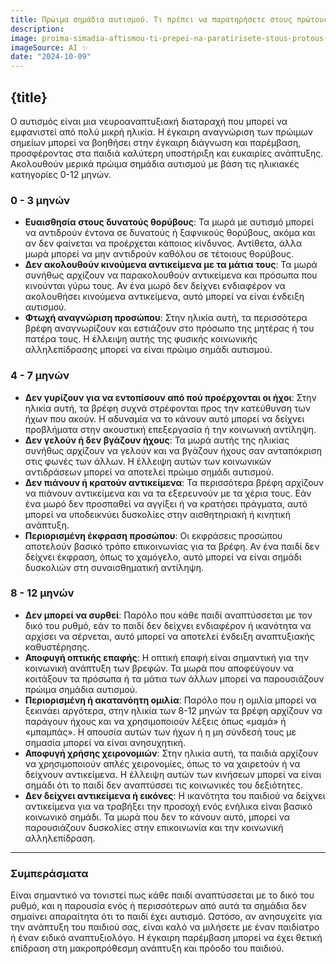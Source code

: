 ```yaml
---
title: Πρώιμα σημάδια αυτισμού. Tι πρέπει να παρατηρήσετε στους πρώτους 12 μήνες
description:
image: proima-simadia-aftismou-ti-prepei-na-paratirisete-stous-protous-12-mines.jpeg
imageSource: AI ✨
date: "2024-10-09"
---
```


## {title}

Ο αυτισμός είναι μια νευροαναπτυξιακή διαταραχή που μπορεί να εμφανιστεί από πολύ μικρή ηλικία. Η έγκαιρη αναγνώριση των πρώιμων σημείων μπορεί να βοηθήσει στην έγκαιρη διάγνωση και παρέμβαση, προσφέροντας στα παιδιά καλύτερη υποστήριξη και ευκαιρίες ανάπτυξης. Ακολουθούν μερικά πρώιμα σημάδια αυτισμού με βάση τις ηλικιακές κατηγορίες 0-12 μηνών.

### 0 - 3 μηνών

- **Ευαισθησία στους δυνατούς θορύβους**: Τα μωρά με αυτισμό μπορεί να αντιδρούν έντονα σε δυνατούς ή ξαφνικούς θορύβους, ακόμα και αν δεν φαίνεται να προέρχεται κάποιος κίνδυνος. Αντίθετα, άλλα μωρά μπορεί να μην αντιδρούν καθόλου σε τέτοιους θορύβους.
- **Δεν ακολουθούν κινούμενα αντικείμενα με τα μάτια τους**: Τα μωρά συνήθως αρχίζουν να παρακολουθούν αντικείμενα και πρόσωπα που κινούνται γύρω τους. Αν ένα μωρό δεν δείχνει ενδιαφέρον να ακολουθήσει κινούμενα αντικείμενα, αυτό μπορεί να είναι ένδειξη αυτισμού.
- **Φτωχή αναγνώριση προσώπου**: Στην ηλικία αυτή, τα περισσότερα βρέφη αναγνωρίζουν και εστιάζουν στο πρόσωπο της μητέρας ή του πατέρα τους. Η έλλειψη αυτής της φυσικής κοινωνικής αλληλεπίδρασης μπορεί να είναι πρώιμο σημάδι αυτισμού.

### 4 - 7 μηνών

- **Δεν γυρίζουν για να εντοπίσουν από πού προέρχονται οι ήχοι**: Στην ηλικία αυτή, τα βρέφη συχνά στρέφονται προς την κατεύθυνση των ήχων που ακούν. Η αδυναμία να το κάνουν αυτό μπορεί να δείχνει προβλήματα στην ακουστική επεξεργασία ή την κοινωνική αντίληψη.
- **Δεν γελούν ή δεν βγάζουν ήχους**: Τα μωρά αυτής της ηλικίας συνήθως αρχίζουν να γελούν και να βγάζουν ήχους σαν ανταπόκριση στις φωνές των άλλων. Η έλλειψη αυτών των κοινωνικών αντιδράσεων μπορεί να αποτελεί πρώιμο σημάδι αυτισμού.
- **Δεν πιάνουν ή κρατούν αντικείμενα**: Τα περισσότερα βρέφη αρχίζουν να πιάνουν αντικείμενα και να τα εξερευνούν με τα χέρια τους. Εάν ένα μωρό δεν προσπαθεί να αγγίξει ή να κρατήσει πράγματα, αυτό μπορεί να υποδεικνύει δυσκολίες στην αισθητηριακή ή κινητική ανάπτυξη.
- **Περιορισμένη έκφραση προσώπου**: Οι εκφράσεις προσώπου αποτελούν βασικό τρόπο επικοινωνίας για τα βρέφη. Αν ένα παιδί δεν δείχνει έκφραση, όπως το χαμόγελο, αυτό μπορεί να είναι σημάδι δυσκολιών στη συναισθηματική αντίληψη.

### 8 - 12 μηνών

- **Δεν μπορεί να συρθεί**: Παρόλο που κάθε παιδί αναπτύσσεται με τον δικό του ρυθμό, εάν το παιδί δεν δείχνει ενδιαφέρον ή ικανότητα να αρχίσει να σέρνεται, αυτό μπορεί να αποτελεί ένδειξη αναπτυξιακής καθυστέρησης.
- **Αποφυγή οπτικής επαφής**: Η οπτική επαφή είναι σημαντική για την κοινωνική ανάπτυξη των βρεφών. Τα μωρά που αποφεύγουν να κοιτάξουν τα πρόσωπα ή τα μάτια των άλλων μπορεί να παρουσιάζουν πρώιμα σημάδια αυτισμού.
- **Περιορισμένη ή ακατανόητη ομιλία**: Παρόλο που η ομιλία μπορεί να ξεκινάει αργότερα, στην ηλικία των 8-12 μηνών τα βρέφη αρχίζουν να παράγουν ήχους και να χρησιμοποιούν λέξεις όπως «μαμά» ή «μπαμπάς». Η απουσία αυτών των ήχων ή η μη σύνδεσή τους με σημασία μπορεί να είναι ανησυχητική.
- **Αποφυγή χρήσης χειρονομιών**: Στην ηλικία αυτή, τα παιδιά αρχίζουν να χρησιμοποιούν απλές χειρονομίες, όπως το να χαιρετούν ή να δείχνουν αντικείμενα. Η έλλειψη αυτών των κινήσεων μπορεί να είναι σημάδι ότι το παιδί δεν αναπτύσσει τις κοινωνικές του δεξιότητες.
- **Δεν δείχνει αντικείμενα ή εικόνες**: Η ικανότητα του παιδιού να δείχνει αντικείμενα για να τραβήξει την προσοχή ενός ενήλικα είναι βασικό κοινωνικό σημάδι. Τα μωρά που δεν το κάνουν αυτό, μπορεί να παρουσιάζουν δυσκολίες στην επικοινωνία και την κοινωνική αλληλεπίδραση.

---

### Συμπεράσματα

Είναι σημαντικό να τονιστεί πως κάθε παιδί αναπτύσσεται με το δικό του ρυθμό, και η παρουσία ενός ή περισσότερων από αυτά τα σημάδια δεν σημαίνει απαραίτητα ότι το παιδί έχει αυτισμό. Ωστόσο, αν ανησυχείτε για την ανάπτυξη του παιδιού σας, είναι καλό να μιλήσετε με έναν παιδίατρο ή έναν ειδικό αναπτυξιολόγο. Η έγκαιρη παρέμβαση μπορεί να έχει θετική επίδραση στη μακροπρόθεσμη ανάπτυξη και πρόοδο του παιδιού.
